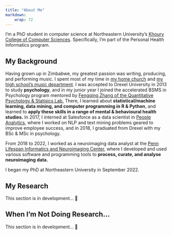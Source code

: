 ```yaml
---
title: "About Me"
markdown: 
    wrap: 72
---
```


I'm a PhD student in computer science at Northeastern University's [Khoury College of Computer Sciences](https://www.khoury.northeastern.edu/). Specifically, I'm part of the Personal Health Informatics program.

## My Background

Having grown up in Zimbabwe, my greatest passion was writing, producing, and performing music. I spent most of my time in <a href="https://celebrationmin.org/">my home church</a> and [my high school's music department](https://stjohnszim.com/). I was accepted to Drexel University in 2013 to study <strong>psychology</strong>, and in my junior year I joined the accelerated BSMS in Psychology program mentored by <a href="http://www.pages.drexel.edu/~fz53/homepage.html">Fengqing Zhang of the Quantitative Psychology & Statisics Lab.</a> There, I learned about <strong>statistical/machine learning, data mining, and computer programming in R & Python</strong>, and learned to <strong>apply these skills in a range of mental & behavioural health studies.</strong> In 2017, I interned at Salesforce as a data scientist in <a href = "https://www.mckinsey.com/solutions/orgsolutions/overview/people-analytics">People Analytics</a>, where I worked on NLP and text mining problems geared to improve employee success, and in 2018, I graduated from Drexel with my BSc & MSc in psychology. <br>

From 2018 to 2022, I worked as a neuroimaging data analyst at the <a href="https://www.satterthwaitelab.com/">Penn Lifespan Informatics and Neuroimaging Center</a>, where I developed and used various software and programming tools to **process, curate, and analyse neuroimaging data.**

I began my PhD at Northeastern University in September 2022.

## My Research

This section is in development... 🚧

<!-- TODO: explain using SIMBA acronym -->

## When I'm Not Doing Research...

This section is in development... 🚧
